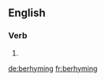 
==English==

===Verb===
{{head|en}}

# {{present participle of|berhyme|lang=en}}

[[de:berhyming]]
[[fr:berhyming]]